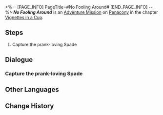 <%-- [PAGE_INFO]
PageTitle=#No Fooling Around#
[END_PAGE_INFO] --%>
{{Stub|Dialogue.}}
{{Mission Infobox
|id            = 8021121
|title         = 
|image         = <!--Mission No Fooling Around.png-->
|type          = Adventure
|event_name    = 
|chapter       = Vignettes in a Cup
|requirements  = {{subst:void|<!--Unknown: {"Type":"Manual"}-->}}
|summary       = <!--official mission summary from Fate's Atlas-->
|characters    = Trailblazer
|startLocation = [[Penacony]] - [[Spade's Emoscape]]
|world         = Penacony
|area          = Spade's Emoscape
|prev          = 
|next          = 
|rewards       = 
}}
'''''No Fooling Around''''' is an [[Adventure Mission]] on [[Penacony]] in the chapter [[Vignettes in a Cup]].

==Steps==
# Capture the prank-loving Spade

<!--
==Gameplay Notes==

--><!--
==Trial Character==

-->
==Dialogue==
{{Stub Dialogue}}

===Capture the prank-loving Spade===
{{Mission Description|type=adventure|location=Spade's Emoscape|You've entered Spade's Emoscape. Now, you need to help it change its bad habit of pranking others!<br />But first, you'll need to catch it...}}
{{Dialogue Start}}
:{{tx}}
{{Dialogue End}}

==Other Languages==
{{Other Languages
|en   = No Fooling Around
|zhs  = 禁止胡闹
|zht  = 禁止胡鬧
|ja   = バカ騒ぎ禁止
|ko   = 소란 금지
|es   = Prohibido causar problemas
|fr   = Un peu de sérieux
|ru   = Довольно насмешек
|th   = ห้ามก่อความวุ่นวาย
|vi   = Cấm Gây Rối
|de   = Keine Mätzchen
|id   = Dilarang Berbuat Onar
|pt   = Sem Brincadeirinhas
}}

==Change History==
{{Change History|2.1}}
